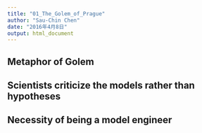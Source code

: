 ```yaml
---
title: "01_The_Golem_of_Prague"
author: "Sau-Chin Chen"
date: "2016年4月8日"
output: html_document
---
```


## Metaphor of Golem



## Scientists criticize the models rather than hypotheses



## Necessity of being a model engineer
